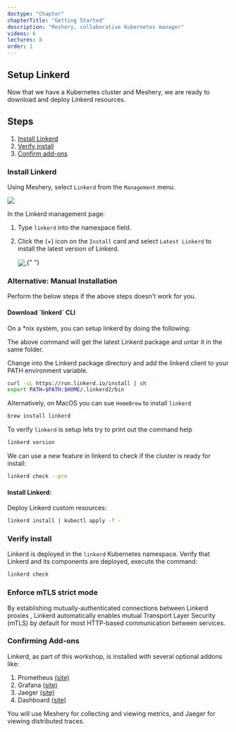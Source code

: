 ```yaml
---
doctype: "Chapter"
chapterTitle: "Getting Started"
description: "Meshery, collaborative Kubernetes manager"
videos: 6
lectures: 8
order: 1
---
```



<ChapterStyle>

<h2 class="chapter-sub-heading">Setup Linkerd</h2>

Now that we have a Kubernetes cluster and Meshery, we are ready to download and deploy Linkerd resources.

<h2 class="chapter-sub-heading">Steps</h2>

1. [Install Linkerd](#1)
1. [Verify install](#2)
1. [Confirm add-ons](#3)

<h3 class="chapter-sub-heading">
  <a name="1">Install Linkerd</a>
</h3>

Using Meshery, select `Linkerd` from the `Management` menu.

<a href={LinkerdAdapter}>
  <img src={LinkerdAdapter} />
</a>

In the Linkerd management page:

1. Type `linkerd` into the namespace field.
1. Click the (+) icon on the `Install` card and select `Latest Linkerd` to install the latest version of Linkerd.

   <a href={InstallLinkerd}>
     <img src={InstallLinkerd} align="center" />
   </a>{" "}

<h3>Alternative: Manual Installation</h3>

Perform the below steps if the above steps doesn't work for you.

<h4 class="chapter-alt-heading">Download `linkerd` CLI</h4>

On a \*nix system, you can setup linkerd by doing the following:

The above command will get the latest Linkerd package and untar it in the same folder.

Change into the Linkerd package directory and add the linkerd client to your PATH environment variable.

```sh
curl -sL https://run.linkerd.io/install | sh
export PATH=$PATH:$HOME/.linkerd2/bin
```

Alternatively, on MacOS you can sue `HomeBrew` to install `linkerd`

```sh
brew install linkerd
```

To verify `linkerd` is setup lets try to print out the command help

```sh
linkerd version
```

We can use a new feature in linkerd to check if the cluster is ready for install:

```sh
linkerd check --pre
```

<h4 class="chapter-alt-heading">Install Linkerd:</h4>

Deploy Linkerd custom resources:

```sh
linkerd install | kubectl apply -f -
```

<h3 class="chapter-sub-heading">
  <a name="2">Verify install</a>
</h3>

Linkerd is deployed in the `linkerd` Kubernetes namespace. Verify that Linkerd and its components are deployed, execute the command:

```sh
linkerd check
```

<h3 class="chapter-sub-heading">
  <a>Enforce mTLS strict mode</a>
</h3>

By establishing mutually-authenticated connections between Linkerd proxies , Linkerd automatically enables mutual Transport Layer Security (mTLS) by default for most HTTP-based communication between services.

<h3 class="chapter-sub-heading">
  <a name="3">Confirming Add-ons</a>
</h3>

Linkerd, as part of this workshop, is installed with several optional addons like:

1. Prometheus <a href="https://prometheus.io/">(site)</a>
2. Grafana <a href="https://grafana.com/">(site)</a>
3. Jaeger <a href="https://www.jaegertracing.io/">(site)</a>
4. Dashboard <a href="https://linkerd.io/2.10/reference/architecture/#dashboard">(site)</a>

You will use Meshery for collecting and viewing metrics, and Jaeger for viewing distributed traces.

</ChapterStyle>
